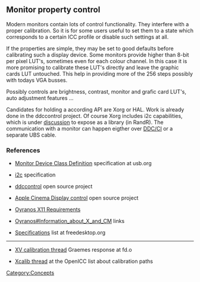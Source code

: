 == Monitor property control ==

Modern monitors contain lots of control functionality. They interfere with a proper calibration. So it is for some users useful to set them to a state which corresponds to a certain ICC profile or disable such settings at all. 

If the properties are simple, they may be set to good defaults before calibrating such a display device. Some monitors provide higher than 8-bit per pixel LUT's, sometimes even for each colour channel. In this case it is more promising to calibrate these LUT's directly and leave the graphic cards LUT untouched. This help in providing more of the 256 steps possibly with todays VGA busses.

Possibly controls are brightness, contrast, monitor and grafic card LUT's, auto adjustment features ...

Candidates for holding a according API are Xorg or HAL. Work is already done in the ddccontrol project. Of course Xorg includes i2c capabilities, which is under [http://lists.freedesktop.org/archives/xorg/2007-August/027105.html discussion] to expose as a library (in RandR).
The communication with a monitor can happen eigther over [http://en.wikipedia.org/wiki/Display_Data_Channel DDC/CI] or a separate UBS cable.

=== References ===

* [http://www.usb.org/developers/hidpage/ Monitor Device Class Definition] specification at usb.org

* [http://www.i2c-bus.org/ i2c] specification

* [http://ddccontrol.sourceforge.net/ ddccontrol] open source project

* [http://www.technocage.com/~caskey/acdctl Apple Cinema Display control] open source project

* [[Oyranos X11 Requirements]]

* [[Oyranos#Information_about_X_and_CM]] links

* [http://www.freedesktop.org/wiki/Specifications Specifications] list at freedesktop.org

----

* [http://lists.freedesktop.org/archives/xorg/2007-August/027469.html XV calibration thread] Graemes response at fd.o

* [http://lists.freedesktop.org/archives/openicc/2005q1/000094.html Xcalib thread] at the OpenICC list about calibration paths

[[Category:Concepts]]